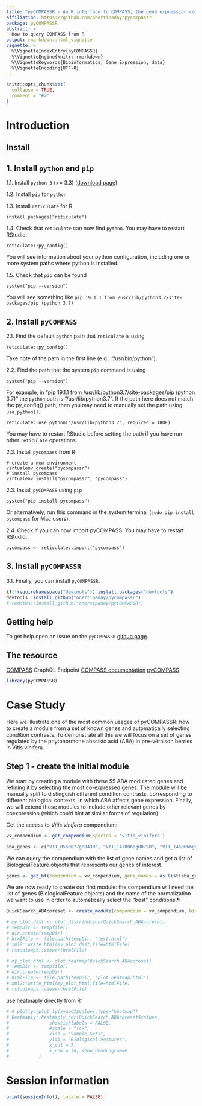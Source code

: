 ```yaml
---
title: "pyCOMPASSR - An R interface to COMPASS, the gene expression compendia GraphQL endpoint."
affiliation: https://github.com/onertipaday/pycompassr
package: pyCOMPASSR
abstract: > 
  How to query COMPASS from R
output: rmarkdown::html_vignette
vignette: >
  %\VignetteIndexEntry{pyCOMPASSR}
  %\VignetteEngine{knitr::rmarkdown}
  %\VignetteKeywords{Bioinformatics, Gene Expression, data}
  %\VignetteEncoding{UTF-8}
---
```


```r
knitr::opts_chunk$set(
  collapse = TRUE,
  comment = "#>"
)
```

# Introduction

## Install

## 1. Install `python` and `pip`

1.1. Install `python 3` (>= 3.3) ([download page](https://www.python.org/downloads))

1.2. Install `pip` for `python`

1.3. Install `reticulate` for R

```
install.packages("reticulate")
```

1.4. Check that `reticulate` can now find `python`. You may have to restart RStudio.

```
reticulate::py_config()
```

You will see information about your python configuration, including one or more system paths where python is installed.

1.5. Check that `pip` can be found

```
system("pip --version")
```

You will see something like `pip 19.1.1 from /usr/lib/python3.7/site-packages/pip (python 3.7)`

## 2. Install `pyCOMPASS`

2.1. Find the default `python` path that `reticulate` is using

```
reticulate::py_config()
```

Take note of the path in the first line (e.g., "/usr/bin/python").

2.2. Find the path that the system `pip` command is using

```
system("pip --version")
```

For example, in "pip 19.1.1 from /usr/lib/python3.7/site-packages/pip (python 3.7)" the `python` path is "/usr/lib/python3.7". If the path here does not match the py_config() path, then you may need to manually set the path using `use_python()`.

```
reticulate::use_python("/usr/lib/python3.7", required = TRUE)
```

You may have to restart RStudio before setting the path if you have run other `reticulate` operations.

2.3. Install `pycompass` from R

```
# create a new environment 
virtualenv_create("pycompassr")
# install pycompass
virtualenv_install("pycompassr", "pycompass")
```

2.3. Install `pyCOMPASS` using `pip`

```
system("pip install pycompass")
```

Or alternatively, run this command in the system terminal (`sudo pip install pycompass` for Mac users).

2.4. Check if you can now import pyCOMPASS. You may have to restart RStudio.

```
pycompass <- reticulate::import("pycompass")
```

## 3. Install `pyCOMPASSR`

3.1. Finally, you can install `pyCOMPASSR`.

```r
if(!requireNamespace("devtools")) install.packages("devtools")
devtools::install_github("onertipaday/pycompassr")
# remotes::install_github("onertipaday/pyCOMPASSR")
```

## Getting help

To get help open an issue on the `pyCOMPASSR`
[github page](https://github.com/onertipaday/pyCOMPASSR/issues).

## The resource

[COMPASS](http://compass.fmach.it/graphql/) GraphQL Endpoint
[COMPASS documentation](https://compass-.readthedocs.io/en/latest/index.html)
[pyCOMPASS](https://github.com/marcomoretto/pyCOMPASS)


```r
library(pyCOMPASSR)
```

# Case Study

Here we illustrate one of the most common usages of pyCOMPASSR: how to create a module from a set of known genes and automatically selecting condition contrasts. To demonstrate all this we will focus on a set of genes regulated by the phytohormone abscisic acid (ABA) in pre-véraison berries in Vitis vinifera.

## Step 1 - create the initial module

We start by creating a module with these 55 ABA modulated genes and refining it by selecting the most co-expressed genes. The module will be manually split to distinguish different condition contrasts, corresponding to different biological contexts, in which ABA affects gene expression. Finally, we will extend these modules to include other relevant genes by coexpression (which could hint at similar forms of regulation). 

Get the access to _Vitis vinifera_ compendium:
```r
vv_compendium <- get_compendium(species = 'vitis_vinifera')
```

```r
aba_genes <- c("VIT_05s0077g00430", "VIT_14s0060g00790", "VIT_14s0066g00810", "VIT_16s0050g00390", "VIT_18s0001g10450", "VIT_11s0016g03180", "VIT_08s0058g00470", "VIT_17s0000g01080", "VIT_06s0004g04860", "VIT_00s0322g00030", "VIT_06s0061g00730", "VIT_07s0005g00140", "VIT_00s0934g00010", "VIT_18s0001g04800", "VIT_01s0011g04820", "VIT_00s0216g00060", "VIT_18s0072g01220", "VIT_15s0048g02870", "VIT_00s0203g00070", "VIT_19s0014g03290", "VIT_01s0026g02710", "VIT_17s0000g08080", "VIT_00s0429g00040", "VIT_00s1206g00010", "VIT_09s0002g03690", "VIT_13s0067g00240", "VIT_07s0104g00350", "VIT_04s0023g02480", "VIT_18s0001g08490", "VIT_13s0019g02110", "VIT_04s0008g01120", "VIT_10s0003g00390", "VIT_03s0017g01410", "VIT_08s0007g08030", "VIT_08s0040g01820", "VIT_08s0058g01260", "VIT_09s0002g00630", "VIT_14s0068g01620", "VIT_18s0001g01030", "VIT_16s0050g01880", "VIT_08s0007g08280", "VIT_09s0002g06790", "VIT_09s0002g00640", "VIT_03s0063g01790", "VIT_04s0044g01230", "VIT_08s0040g02610", "VIT_01s0010g03680", "VIT_01s0137g00780", "VIT_02s0025g00500", "VIT_06s0004g05650", "VIT_07s0005g01080", "VIT_13s0156g00100", "VIT_17s0000g01120", "VIT_18s0001g07840", "VIT_18s0001g09290")
```

We can query the compendium with the list of gene names and get a list of BiologicalFeature objects that represents our genes of interest.
```r
genes <- get_bf(compendium = vv_compendium, gene_names = as.list(aba_genes))
```

We are now ready to create our first module: the compendium will need the list of genes (BiologicalFeature objects) and the name of the normalization we want to use in order to automatically select the "best" conditions.¶

```r
QuickSearch_ABAcoreset <- create_module(compendium = vv_compendium, biofeatures = genes)
```

```r
# my_plot_dist <- plot_distribution(QuickSearch_ABAcoreset)
# tempDir <- tempfile()
# dir.create(tempDir)
# htmlFile <- file.path(tempDir, "test.html")
# xml2::write_html(my_plot_dist,file=htmlFile)
# rstudioapi::viewer(htmlFile)
```


```r
# my_plot_html <- plot_heatmap(QuickSearch_ABAcoreset)
# tempDir <- tempfile()
# dir.create(tempDir)
# htmlFile <- file.path(tempDir, "plot_heatmap.html")
# xml2::write_html(my_plot_html,file=htmlFile)
# rstudioapi::viewer(htmlFile)
```

use heatmaply directly from R:
```r
# # plotly::plot_ly(z=mod1$values,type="heatmap")
# heatmaply::heatmaply_cor(QuickSearch_ABAcoreset$values,
#               showticklabels = FALSE,
#               #scale = "row",
#               xlab = "Sample Sets",
#               ylab = "Biological Features",
#               k_col = 5,
#               k_row = 3#, show_dendrogram=F
#           )
```


# Session information

```r
print(sessionInfo(), locale = FALSE)
```
